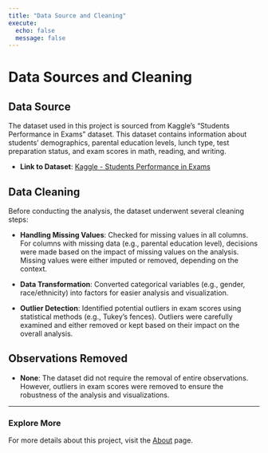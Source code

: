 ```yaml
---
title: "Data Source and Cleaning"
execute: 
  echo: false
  message: false
---
```


# Data Sources and Cleaning

## Data Source

The dataset used in this project is sourced from Kaggle's "Students Performance in Exams" dataset. This dataset contains information about students' demographics, parental education levels, lunch type, test preparation status, and exam scores in math, reading, and writing.

- **Link to Dataset**: [Kaggle - Students Performance in Exams](https://www.kaggle.com/spscientist/students-performance-in-exams)

## Data Cleaning

Before conducting the analysis, the dataset underwent several cleaning steps:

- **Handling Missing Values**: Checked for missing values in all columns. For columns with missing data (e.g., parental education level), decisions were made based on the impact of missing values on the analysis. Missing values were either imputed or removed, depending on the context.
  
- **Data Transformation**: Converted categorical variables (e.g., gender, race/ethnicity) into factors for easier analysis and visualization.
  
- **Outlier Detection**: Identified potential outliers in exam scores using statistical methods (e.g., Tukey's fences). Outliers were carefully examined and either removed or kept based on their impact on the overall analysis.

## Observations Removed

- **None**: The dataset did not require the removal of entire observations. However, outliers in exam scores were removed to ensure the robustness of the analysis and visualizations.

---

### Explore More

For more details about this project, visit the [About](about.html) page.
